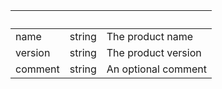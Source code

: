 
| &nbsp;  | &nbsp; | &nbsp;              |
| ------- | ------ | ------------------- |
| name    | string | The product name    |
| version | string | The product version |
| comment | string | An optional comment |
